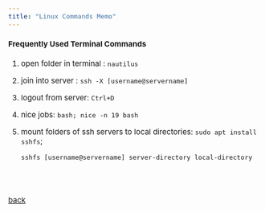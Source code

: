 ```yaml
---
title: "Linux Commands Memo"
---
```


<style type="text/css">

body, td {
   font-size: 15px;
}
pre {
  font-size: 15px
}
</style>

#### Frequently Used Terminal Commands

1. open folder in terminal : $\texttt{nautilus}$

2. join into server : $\texttt{ssh -X [username@servername]}$

3. logout from server: $\texttt{Ctrl+D}$

4. nice jobs: $\texttt{bash; nice -n 19 bash}$

5. mount folders of ssh servers to local directories: $\texttt{sudo apt install sshfs} ;$ 

    $\texttt{sshfs [username@servername] server-directory local-directory}$

<br>
<br>    

[back](../misc.html)
